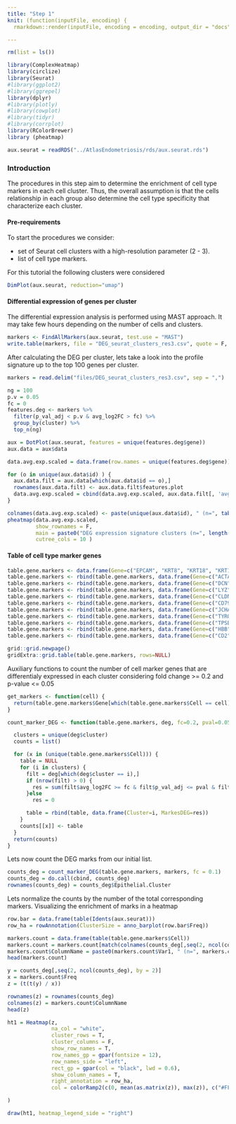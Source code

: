```yaml
---
title: "Step 1"
knit: (function(inputFile, encoding) {
  rmarkdown::render(inputFile, encoding = encoding, output_dir = "docs") })

---
```



```r
rm(list = ls())

library(ComplexHeatmap)
library(circlize)
library(Seurat)
#library(ggplot2)
#library(ggrepel)
library(dplyr)
#library(plotly)
#library(cowplot)
#library(tidyr)
#library(corrplot)
library(RColorBrewer)
library (pheatmap)

aux.seurat = readRDS("../AtlasEndometriosis/rds/aux.seurat.rds")

```

### Introduction

The procedures in this step aim to determine the enrichment of cell type markers in each cell cluster. Thus, the overall assumption is that the cells relationship in each group also determine the cell type specificity that characterize each cluster.

#### Pre-requirements

To start the procedures we consider:

* set of Seurat cell clusters with a high-resolution parameter (2 - 3).
* list of cell type markers.

For this tutorial the following clusters were considered

```r
DimPlot(aux.seurat, reduction="umap")
```


#### Differential expression of genes per cluster

The differential expression analysis is performed using MAST approach. It may take few hours depending on the number of cells and clusters.

``` r
markers <- FindAllMarkers(aux.seurat, test.use = "MAST")
write.table(markers, file = "DEG_seurat_clusters_res3.csv", quote = F, sep = ",")
```

After calculating the DEG per cluster, lets take a look into the profile signature up to the top 100 genes per cluster.

``` r
markers = read.delim("files/DEG_seurat_clusters_res3.csv", sep = ",")

ng = 100
p.v = 0.05
fc = 0
features.deg <- markers %>%
  filter(p_val_adj < p.v & avg_log2FC > fc) %>%
  group_by(cluster) %>%
  top_n(ng)

aux = DotPlot(aux.seurat, features = unique(features.deg$gene))
aux.data = aux$data

data.avg.exp.scaled = data.frame(row.names = unique(features.deg$gene))

for (o in unique(aux.data$id) ) {
  aux.data.filt = aux.data[which(aux.data$id == o),]
  rownames(aux.data.filt) <- aux.data.filt$features.plot
  data.avg.exp.scaled = cbind(data.avg.exp.scaled, aux.data.filt[, 'avg.exp.scaled', drop=FALSE])
}

colnames(data.avg.exp.scaled) <- paste(unique(aux.data$id), " (n=", table(features.deg$cluster), ")", sep = "")
pheatmap(data.avg.exp.scaled, 
         show_rownames = F, 
         main = paste0("DEG expression signature clusters (n=", length(unique(features.deg$gene)), ")"), 
         cutree_cols = 10 )
```

#### Table of cell type marker genes

``` r
table.gene.markers <- data.frame(Gene=c("EPCAM", "KRT8", "KRT18", "KRT19", "KRT7", "FOXJ1"), Cell="Epithelial")
table.gene.markers <- rbind(table.gene.markers, data.frame(Gene=c("ACTA2"), Cell="Smooth muscle"))
table.gene.markers <- rbind(table.gene.markers, data.frame(Gene=c("DCN", "COL11A2", "FAP", "PDGFRA", "COL11A1", "COL1A1", "PDGFRB"), Cell="Fibroblast"))
table.gene.markers <- rbind(table.gene.markers, data.frame(Gene=c("LYZ", "CD14", "MME", "C1QA", "CLEC10A"), Cell="Myeloid"))
table.gene.markers <- rbind(table.gene.markers, data.frame(Gene=c("CLDN5", "PECAM1", "CD34", "ESAM"), Cell="Endothelial"))
table.gene.markers <- rbind(table.gene.markers, data.frame(Gene=c("CD79A"), Cell="Plasma"))
table.gene.markers <- rbind(table.gene.markers, data.frame(Gene=c("JCHAIN"), Cell="B Cells"))
table.gene.markers <- rbind(table.gene.markers, data.frame(Gene=c("TYROBP", "FCGR3A"), Cell="Natural Killer"))
table.gene.markers <- rbind(table.gene.markers, data.frame(Gene=c("TPSB2"), Cell="Mast"))
table.gene.markers <- rbind(table.gene.markers, data.frame(Gene=c("HBB", "GYPA"), Cell="Erythrocytes"))
table.gene.markers <- rbind(table.gene.markers, data.frame(Gene=c("CD2", "CD3D", "CD3E", "CD3G", 'CD8A', "CCL5", "PTPRC"), Cell="T Cells"))

grid::grid.newpage()
gridExtra::grid.table(table.gene.markers, rows=NULL)

```

Auxiliary functions to count the number of cell marker genes that are differentialy expressed in each cluster considering fold change >= 0.2 and p-value <= 0.05


``` r

get_markers <- function(cell) {
  return(table.gene.markers$Gene[which(table.gene.markers$Cell == cell)])
}

count_marker_DEG <- function(table.gene.markers, deg, fc=0.2, pval=0.05) {

  clusters = unique(deg$cluster)
  counts = list()

  for (x in (unique(table.gene.markers$Cell))) {
    table = NULL
    for (i in clusters) {
      filt = deg[which(deg$cluster == i),]
      if (nrow(filt) > 0) {
        res = sum(filt$avg_log2FC >= fc & filt$p_val_adj <= pval & filt$gene %in% get_markers(cell = x))
      }else
        res = 0

      table = rbind(table, data.frame(Cluster=i, MarkesDEG=res))
    }
    counts[[x]] <- table
  }
  return(counts)
}

```

Lets now count the DEG marks from our initial list.

``` r

counts_deg = count_marker_DEG(table.gene.markers, markers, fc = 0.1)
counts_deg = do.call(cbind, counts_deg)
rownames(counts_deg) = counts_deg$Epithelial.Cluster

```

Lets normalize the counts by the number of the total corresponding markers. Visualizing the enrichment of marks in a heatmap

``` r

row.bar = data.frame(table(Idents(aux.seurat)))
row_ha = rowAnnotation(ClusterSize = anno_barplot(row.bar$Freq))

markers.count = data.frame(table(table.gene.markers$Cell))
markers.count = markers.count[match(colnames(counts_deg[,seq(2, ncol(counts_deg), by = 2)]), paste0(markers.count$Var1, ".MarkesDEG")),]
markers.count$ColumnName = paste0(markers.count$Var1, " (n=", markers.count$Freq, ")")
head(markers.count)

y = counts_deg[,seq(2, ncol(counts_deg), by = 2)]
x = markers.count$Freq
z = (t(t(y) / x))

rownames(z) = rownames(counts_deg)
colnames(z) = markers.count$ColumnName
head(z)

ht1 = Heatmap(z,
              na_col = "white",
              cluster_rows = T,
              cluster_columns = F,
              show_row_names = T,
              row_names_gp = gpar(fontsize = 12),
              row_names_side = "left",
              rect_gp = gpar(col = "black", lwd = 0.6),
              show_column_names = T,
              right_annotation = row_ha,
              col = colorRamp2(c(0, mean(as.matrix(z)), max(z)), c("#FFFFFF" , "#d8b365", "#01665e"))

)

draw(ht1, heatmap_legend_side = "right")
```
